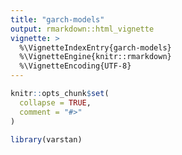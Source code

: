 ```yaml
---
title: "garch-models"
output: rmarkdown::html_vignette
vignette: >
  %\VignetteIndexEntry{garch-models}
  %\VignetteEngine{knitr::rmarkdown}
  %\VignetteEncoding{UTF-8}
---
```


```r
knitr::opts_chunk$set(
  collapse = TRUE,
  comment = "#>"
)
```

```r
library(varstan)
```
